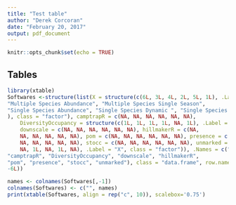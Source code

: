 ```yaml
---
title: "Test table"
author: "Derek Corcoran"
date: "February 20, 2017"
output: pdf_document
---
```


```r
knitr::opts_chunk$set(echo = TRUE)
```

## Tables

```r
library(xtable)
Softwares <-structure(list(X = structure(c(6L, 3L, 4L, 2L, 5L, 1L), .Label = c("Built in response plot", 
"Multiple Species Abundance", "Multiple Species Single Season", 
"Single Species Abundance", "Single Species Dynamic ", "Single Species Single Season"
), class = "factor"), camptrapR = c(NA, NA, NA, NA, NA, NA), 
    DiversityOccupancy = structure(c(1L, 1L, 1L, 1L, NA, 1L), .Label = "X", class = "factor"), 
    downscale = c(NA, NA, NA, NA, NA, NA), hillmakerR = c(NA, 
    NA, NA, NA, NA, NA), pom = c(NA, NA, NA, NA, NA, NA), presence = c(NA, 
    NA, NA, NA, NA, NA), stocc = c(NA, NA, NA, NA, NA, NA), unmarked = structure(c(1L, 
    NA, 1L, NA, 1L, NA), .Label = "X", class = "factor")), .Names = c("X", 
"camptrapR", "DiversityOccupancy", "downscale", "hillmakerR", 
"pom", "presence", "stocc", "unmarked"), class = "data.frame", row.names = c(NA, 
-6L))

names <- colnames(Softwares[,-1])
colnames(Softwares) <- c("", names)
print(xtable(Softwares, align = rep("c", 10)), scalebox='0.75')
```


